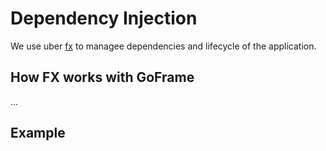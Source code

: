 # Dependency Injection

We use uber [fx](...) to managee dependencies and lifecycle of the application.

## How FX works with GoFrame

...

## Example

